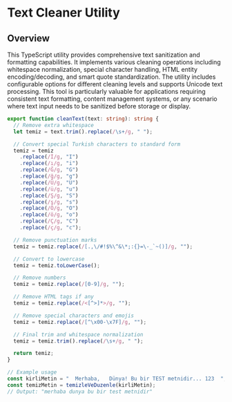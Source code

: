 # Text Cleaner Utility

## Overview

This TypeScript utility provides comprehensive text sanitization and formatting capabilities. It implements various cleaning operations including whitespace normalization, special character handling, HTML entity encoding/decoding, and smart quote standardization. The utility includes configurable options for different cleaning levels and supports Unicode text processing. This tool is particularly valuable for applications requiring consistent text formatting, content management systems, or any scenario where text input needs to be sanitized before storage or display.

```typescript
export function cleanText(text: string): string {
  // Remove extra whitespace
  let temiz = text.trim().replace(/\s+/g, " ");

  // Convert special Turkish characters to standard form
  temiz = temiz
    .replace(/İ/g, "I")
    .replace(/ı/g, "i")
    .replace(/Ğ/g, "G")
    .replace(/ğ/g, "g")
    .replace(/Ü/g, "U")
    .replace(/ü/g, "u")
    .replace(/Ş/g, "S")
    .replace(/ş/g, "s")
    .replace(/Ö/g, "O")
    .replace(/ö/g, "o")
    .replace(/Ç/g, "C")
    .replace(/ç/g, "c");

  // Remove punctuation marks
  temiz = temiz.replace(/[.,\/#!$%\^&\*;:{}=\-_`~()]/g, "");

  // Convert to lowercase
  temiz = temiz.toLowerCase();

  // Remove numbers
  temiz = temiz.replace(/[0-9]/g, "");

  // Remove HTML tags if any
  temiz = temiz.replace(/<[^>]*>/g, "");

  // Remove special characters and emojis
  temiz = temiz.replace(/[^\x00-\x7F]/g, "");

  // Final trim and whitespace normalization
  temiz = temiz.trim().replace(/\s+/g, " ");

  return temiz;
}

// Example usage
const kirliMetin = "  Merhaba,   Dünya! Bu bir TEST metnidir... 123  ";
const temizMetin = temizleVeDuzenle(kirliMetin);
// Output: "merhaba dunya bu bir test metnidir"
```
